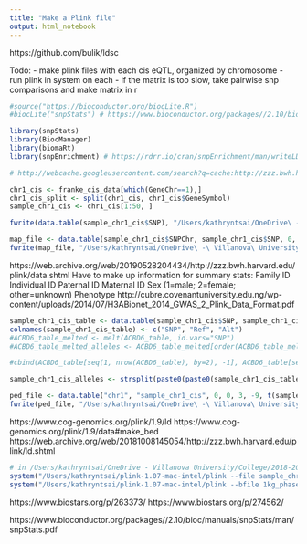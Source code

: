 ```yaml
---
title: "Make a Plink file"
output: html_notebook
---
```


https://github.com/bulik/ldsc

Todo:
- make plink files with each cis eQTL, organized by chromosome
- run plink in system on each
- if the matrix is too slow, take pairwise snp comparisons and make matrix in r

```r

#source("https://bioconductor.org/biocLite.R")
#biocLite("snpStats") # https://www.bioconductor.org/packages//2.10/bioc/html/snpStats.html

library(snpStats)
library(BiocManager)
library(biomaRt)
library(snpEnrichment) # https://rdrr.io/cran/snpEnrichment/man/writeLD.html

```

```r

# http://webcache.googleusercontent.com/search?q=cache:http://zzz.bwh.harvard.edu/plink/dosage.shtml#format

chr1_cis <- franke_cis_data[which(GeneChr==1),]
chr1_cis_split <- split(chr1_cis, chr1_cis$GeneSymbol)
sample_chr1_cis <- chr1_cis[1:50, ]
```

```r

fwrite(data.table(sample_chr1_cis$SNP), "/Users/kathryntsai/OneDrive\ -\ Villanova\ University/College/2018-2019/Summer\ 2019/TFs_eQTLs_Research/RProjects/Project2/finemapping/sample_chr1_cis_snps.txt", row.names=F, col.names=F)

```

```r

map_file <- data.table(sample_chr1_cis$SNPChr, sample_chr1_cis$SNP, 0, sample_chr1_cis$SNPPos)
fwrite(map_file, "/Users/kathryntsai/OneDrive\ -\ Villanova\ University/College/2018-2019/Summer\ 2019/TFs_eQTLs_Research/RProjects/Project2/finemapping/sample_chr1_cis.map", sep="\t", col.names = F, row.names=F)
```

https://web.archive.org/web/20190528204434/http://zzz.bwh.harvard.edu/plink/data.shtml
Have to make up information for summary stats:
     Family ID
     Individual ID
     Paternal ID
     Maternal ID
     Sex (1=male; 2=female; other=unknown)
     Phenotype
http://cubre.covenantuniversity.edu.ng/wp-content/uploads/2014/07/H3ABionet_2014_GWAS_2_Plink_Data_Format.pdf

```r

sample_chr1_cis_table <- data.table(sample_chr1_cis$SNP, sample_chr1_cis$OtherAllele, sample_chr1_cis$AssessedAllele)
colnames(sample_chr1_cis_table) <- c("SNP", "Ref", "Alt")
#ACBD6_table_melted <- melt(ACBD6_table, id.vars="SNP") 
#ACBD6_table_melted_alleles <- ACBD6_table_melted[order(ACBD6_table_melted$SNP), "value"]

#cbind(ACBD6_table[seq(1, nrow(ACBD6_table), by=2), -1], ACBD6_table[seq(2, nrow(ACBD6_table), by=2), -1])

sample_chr1_cis_alleles <- strsplit(paste0(paste0(sample_chr1_cis_table$Ref, sample_chr1_cis_table$Alt), sep="", collapse=""), split="")

ped_file <- data.table("chr1", "sample_chr1_cis", 0, 0, 3, -9, t(sample_chr1_cis_alleles[[1]]))
fwrite(ped_file, "/Users/kathryntsai/OneDrive\ -\ Villanova\ University/College/2018-2019/Summer\ 2019/TFs_eQTLs_Research/RProjects/Project2/finemapping/sample_chr1_cis.ped", sep="\t", col.names = F, row.names=F)
```

https://www.cog-genomics.org/plink/1.9/ld 
https://www.cog-genomics.org/plink/1.9/data#make_bed
https://web.archive.org/web/20181008145054/http://zzz.bwh.harvard.edu/plink/ld.shtml

```r

# in /Users/kathryntsai/OneDrive - Villanova University/College/2018-2019/Summer 2019/TFs_eQTLs_Research/RProjects/Project2/finemapping
system("/Users/kathryntsai/plink-1.07-mac-intel/plink --file sample_chr1_cis --allow-no-sex --make-bed --out sample_chr1_cis") 
system("/Users/kathryntsai/plink-1.07-mac-intel/plink --bfile 1kg_phase1_chr1 --r2 --matrix --out sample_chr1_cis")
```

https://www.biostars.org/p/263373/
https://www.biostars.org/p/274562/

https://www.bioconductor.org/packages//2.10/bioc/manuals/snpStats/man/snpStats.pdf

